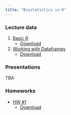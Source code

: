 ```yaml
---
title: "Biostatistics in R"
---
```


### Lecture data

1.  [Basic R](./code/basic_r.Rmd)
    -   [Download](./zipfiles/basic_r.zip)
2.  [Working with Dataframes](./code/advanced_df.Rmd)
    -   [Download](./zipfiles/advanced_df.zip)

<!-- 3.  [Visualization](code/datavis.Rmd) -->

<!--     -   [Download](./zipfiles/datavis.zip) -->

<!-- 4.  [Statistical testing](code/stats.Rmd) -->

<!--     -   [Download](./zipfiles/stats.zip) -->

### Presentations

TBA <!-- -   [Visualization sins and inspirations](presentations/visual_sins_inspiration.qmd) --> <!-- -   [Distributions and statistics](presentations/distributions.qmd) -->

### Homeworks

-   [HW #1](./homeworks/HW1.Rmd)
    -   [Download](./zipfiles/HW1.zip)

<!-- -   [HW #2](./homeworks/HW2.Rmd) -->

<!--     -   [Download](./zipfiles/HW2.zip) -->

<!--     -   [Reference plots](./homeworks/HW2_reference.html) -->

<!-- -   [HW #3](./homeworks/HW3.Rmd) -->

<!--     -   [Download](./zipfiles/HW3.zip) -->

<!-- ### How to download files: -->

<!-- ![](/images/howto_download.png){fig-align="center" width="1000"} -->
